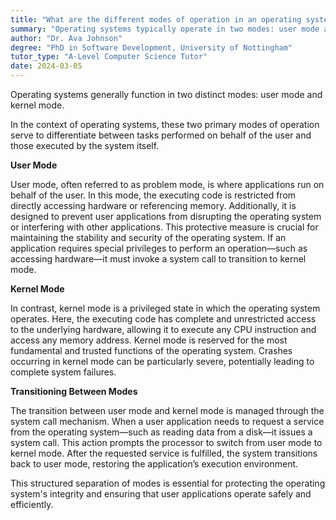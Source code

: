 ```yaml
---
title: "What are the different modes of operation in an operating system?"
summary: "Operating systems typically operate in two modes: user mode and kernel mode."
author: "Dr. Ava Johnson"
degree: "PhD in Software Development, University of Nottingham"
tutor_type: "A-Level Computer Science Tutor"
date: 2024-03-05
---
```


Operating systems generally function in two distinct modes: user mode and kernel mode.

In the context of operating systems, these two primary modes of operation serve to differentiate between tasks performed on behalf of the user and those executed by the system itself.

**User Mode**

User mode, often referred to as problem mode, is where applications run on behalf of the user. In this mode, the executing code is restricted from directly accessing hardware or referencing memory. Additionally, it is designed to prevent user applications from disrupting the operating system or interfering with other applications. This protective measure is crucial for maintaining the stability and security of the operating system. If an application requires special privileges to perform an operation—such as accessing hardware—it must invoke a system call to transition to kernel mode.

**Kernel Mode**

In contrast, kernel mode is a privileged state in which the operating system operates. Here, the executing code has complete and unrestricted access to the underlying hardware, allowing it to execute any CPU instruction and access any memory address. Kernel mode is reserved for the most fundamental and trusted functions of the operating system. Crashes occurring in kernel mode can be particularly severe, potentially leading to complete system failures.

**Transitioning Between Modes**

The transition between user mode and kernel mode is managed through the system call mechanism. When a user application needs to request a service from the operating system—such as reading data from a disk—it issues a system call. This action prompts the processor to switch from user mode to kernel mode. After the requested service is fulfilled, the system transitions back to user mode, restoring the application’s execution environment. 

This structured separation of modes is essential for protecting the operating system's integrity and ensuring that user applications operate safely and efficiently.
    